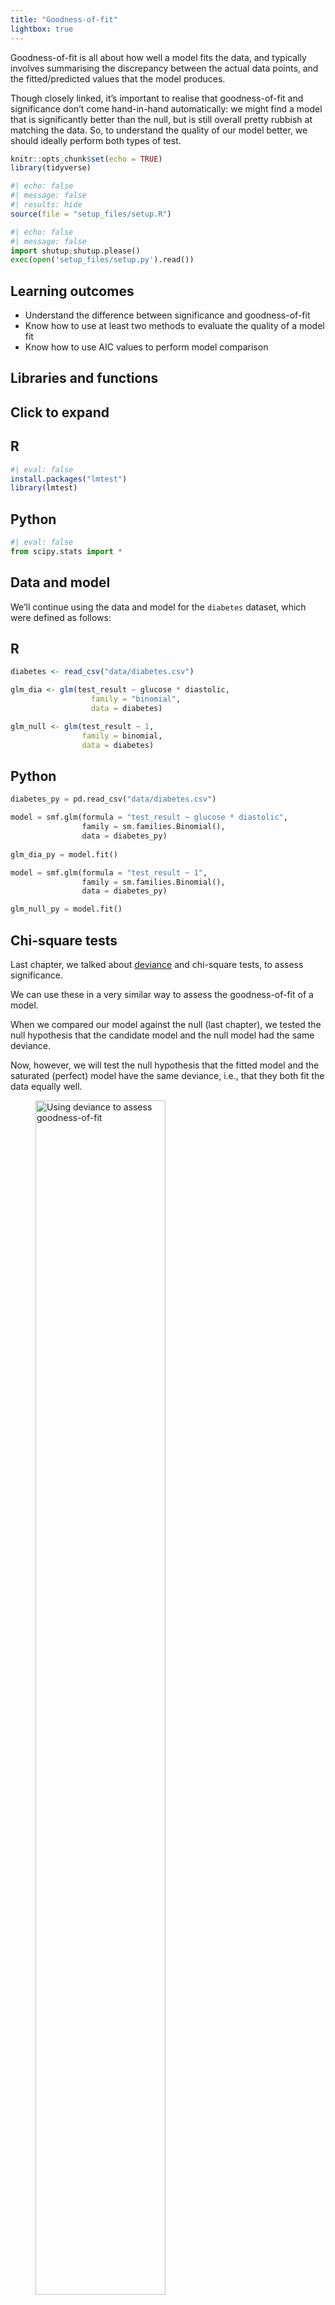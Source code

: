 ```yaml
---
title: "Goodness-of-fit"
lightbox: true
---
```


Goodness-of-fit is all about how well a model fits the data, and typically involves summarising the discrepancy between the actual data points, and the fitted/predicted values that the model produces.

Though closely linked, it's important to realise that goodness-of-fit and significance don't come hand-in-hand automatically: we might find a model that is significantly better than the null, but is still overall pretty rubbish at matching the data. So, to understand the quality of our model better, we should ideally perform both types of test.

```r
knitr::opts_chunk$set(echo = TRUE)
library(tidyverse)
```

```r
#| echo: false
#| message: false
#| results: hide
source(file = "setup_files/setup.R")
```

```python
#| echo: false
#| message: false
import shutup;shutup.please()
exec(open('setup_files/setup.py').read())
```

::: callout-tip
## Learning outcomes

-   Understand the difference between significance and goodness-of-fit
-   Know how to use at least two methods to evaluate the quality of a model fit
-   Know how to use AIC values to perform model comparison
:::

## Libraries and functions

:::: {.callout-note collapse="true"}
## Click to expand

::: {.panel-tabset group="language"}
## R

```r
#| eval: false
install.packages("lmtest")
library(lmtest)
```

## Python

```python
#| eval: false
from scipy.stats import *
```
:::
::::

## Data and model

We'll continue using the data and model for the `diabetes` dataset, which were defined as follows:

::: {.panel-tabset group="language"}
## R

```r
diabetes <- read_csv("data/diabetes.csv")
```

```r
glm_dia <- glm(test_result ~ glucose * diastolic,
                  family = "binomial",
                  data = diabetes)

glm_null <- glm(test_result ~ 1, 
                family = binomial, 
                data = diabetes)
```

## Python

```python
diabetes_py = pd.read_csv("data/diabetes.csv")
```

```python
model = smf.glm(formula = "test_result ~ glucose * diastolic", 
                family = sm.families.Binomial(), 
                data = diabetes_py)
                
glm_dia_py = model.fit()

model = smf.glm(formula = "test_result ~ 1",
                family = sm.families.Binomial(),
                data = diabetes_py)

glm_null_py = model.fit()
```
:::

## Chi-square tests

Last chapter, we talked about [deviance](@sec-mat_deviance) and chi-square tests, to assess significance.

We can use these in a very similar way to assess the goodness-of-fit of a model.

When we compared our model against the null (last chapter), we tested the null hypothesis that the candidate model and the null model had the same deviance.

Now, however, we will test the null hypothesis that the fitted model and the saturated (perfect) model have the same deviance, i.e., that they both fit the data equally well.

![Using deviance to assess goodness-of-fit](images/chisq_gof.png){width="70%"}

In most hypothesis tests, we want to reject the null hypothesis, but in this case, we'd like it to be **true**.

::: {.panel-tabset group="language"}
## R

Running a goodness-of-fit chi-square test in R can be done using the `pchisq` function. We need to include two arguments: 1) the residual deviance, and 2) the residual degrees of freedom. Both of these can be found in the `summary` output, but you can use the `$` syntax to call these properties directly like so:

```r
pchisq(glm_dia$deviance, glm_dia$df.residual, lower.tail = FALSE)
```

## Python

The syntax is very similar to the LRT we ran above, but now instead of including information about both our candidate model and the null, we instead just need 1) the residual deviance, and 2) the residual degrees of freedom:

```python
pvalue = chi2.sf(glm_dia_py.deviance, glm_dia_py.df_resid)

print(pvalue)
```
:::

You can think about this p-value, roughly, as "the probability that this model is good". We're not below our significance threshold, which means that we're not rejecting our null hypothesis (which is a good thing) - but it's also not a huge probability. This suggests that there's probably other variables we could measure and include in a future experiment, to give a better overall model.

## AIC values

You might remember AIC values from standard linear modelling. AIC values are useful, because they tell us about overall model quality, factoring in both goodness-of-fit and model complexity.

One of the best things about the Akaike information criterion (AIC) is that it isn't specific to linear models - it works for models fitted with maximum likelihood estimation.

In fact, if you look at the formula for AIC, you'll see why:

$$
AIC = 2k - 2ln(\hat{L})
$$

where $k$ represents the number of parameters in the model, and $\hat{L}$ is the maximised likelihood function. In other words, the two parts of the equation represent the complexity of the model, versus the log-likelihood.

This means that AIC can be used for model comparison for GLMs in precisely the same way as it's used for linear models: lower AIC indicates a better-quality model.

::: {.panel-tabset group="language"}
## R

The AIC value is given as standard, near the bottom of the `summary` output (just below the deviance values). You can also print it directly using the `$` syntax:

```r
summary(glm_dia)

glm_dia$aic
```

In even better news for R users, the `step` function works for GLMs just as it does for linear models, so long as you include the `test = LRT` argument.

```r
step(glm_dia, test = "LRT")
```

## Python

The AIC value isn't printed as standard with the model summary, but you can access it easily like so:

```python
print(glm_dia_py.aic)
```
:::

## Pseudo $R^2$

#### Refresher on $R^2$

In linear modelling, we could extract and interpret $R^2$ values that summarised our model. $R^2$ in linear modelling represents a few different things:

-   The proportion of variance in the response variable, that's explained by the model (i.e., jointly by the predictors)
-   The improvement of the model over the null model
-   The square of the Pearson's correlation coefficient

The first one on that list is the interpretation we usually use it for, in linear modelling.

#### What is a "pseudo $R^2$"?

It's not possible to calculate $R^2$ for a GLM like you can for a linear model.

However, because people are fond of using $R^2$, statisticians have developed alternatives that can be used instead.

There is no single value that can replace $R^2$ and have all the same interpretations, so several different metrics have been proposed. Depending how they're calculated, they all have different interpretations.

There are many. Some of the most popular are McFadden's, Nagelkerke's, Cox & Snell's, and Tjur's. [This post](https://stats.oarc.ucla.edu/other/mult-pkg/faq/general/faq-what-are-pseudo-r-squareds/) does a nice job of discussing some of them and providing some comparisons.

#### Should you use pseudo $R^2$?

[**We recommend not to use pseudo** $R^2$**.**]{style="color:orange;"}

(Unless you are very statistically-minded and prepared to wade through a lot of mathematical explanation...)

This is for a few reasons:

-   It's too easy to fall into the bad habit of treating it like regular $R^2$, and making bad interpretations
-   Even if you've done a good job, your readers might make their own bad interpretations
-   Figuring out which version to use, and what they all mean, is a minefield
-   It doesn't really tell you anything that a chi-square test and/or AIC can't tell you

The main reason we've mentioned it here is because you are likely to come across pseudo $R^2$ when reading research papers that use GLMs - we want you to know what they are!

## Exercises

### Revisiting aphids {#sec-exr_aphids-revisited}

::: callout-exercise
{{< level 2 >}}

Back in [Exercise @sec-exr_aphids], we fitted a logistic model to the `aphids` dataset - the code is included below in case you need to run it again.

Now, let's assess the goodness-of-fit of that model.

You should:

1.  Compute a chi-square goodness-of-fit test for the full model (`~ buds + cultivar`)
2.  Calculate the AIC value for the full model
3.  Use backwards stepwise elimination to determine whether dropping the `buds` and/or `cultivar` predictors improves the goodness-of-fit

::: {.panel-tabset group="language"}
## R

```r
#| message: false
#| warning: false
aphids <- read_csv("data/aphids.csv")

glm_aphids <- glm(aphids_present ~ buds + cultivar,
                  family = binomial,
                  data = aphids)
```

## Python

```python
#| message: false
#| warning: false
aphids = pd.read_csv("data/aphids.csv")

model = smf.glm(formula = "aphids_present ~ buds + cultivar",
                family = sm.families.Binomial(),
                data = aphids)
                
glm_aphids = model.fit()
```
:::

:::: {.callout-answer collapse="true"}
#### Chi-square goodness-of-fit

This is a simple one-function task:

::: {.panel-tabset group="language"}
## R

```r
pchisq(glm_aphids$deviance, glm_aphids$df.residual, lower.tail = FALSE)
```

## Python

The syntax is very similar to the LRT we ran above, but now instead of including information about both our candidate model and the null, we instead just need 1) the residual deviance, and 2) the residual degrees of freedom:

```python
pvalue = chi2.sf(glm_aphids.deviance, glm_aphids.df_resid)

print(pvalue)
```
:::

#### Extract AIC for full model

::: {.panel-tabset group="language"}
## R

We can access the AIC either in the model summary:

```r
summary(glm_aphids)
```

or directly using the `$` syntax:

```r
glm_aphids$aic
```

## Python

The AIC value is an "attribute" of the model object, which we can access like so:

```python
print(glm_aphids.aic)
```
:::

#### Backwards stepwise elimination

Last but not least, let's see if dropping either or both of the predictors improves the model quality. (Spoiler: it probably won't!)

::: {.panel-tabset group="language"}
## R

We use the convenient `step` function for this - don't forget the `test = LRT` argument, though.

```r
step(glm_dia, test = "LRT")
```

Since neither of our reduced models improve on the AIC versus our original model, we don't drop either predictor, and the process stops there.

## Python

We need to build two new candidate models. In each case, we drop just one variable.

```python
# Dropping buds
model = smf.glm(formula = "aphids_present ~ cultivar",
                family = sm.families.Binomial(),
                data = aphids)
                
glm_aphids_dropbuds = model.fit()

# Dropping cultivar
model = smf.glm(formula = "aphids_present ~ buds",
                family = sm.families.Binomial(),
                data = aphids)
                
glm_aphids_dropcultivar = model.fit()
```

Now, we can look at the three AIC values next to each other, to determine which of these is the best option.

```python
print(glm_aphids.aic,
      glm_aphids_dropbuds.aic, 
      glm_aphids_dropcultivar.aic)
```

Since neither of our reduced models improve on the AIC versus our original model, we don't drop either predictor, and the process stops there.
:::

::::
:::

## Summary

Likelihood and deviance are very important in generalised linear models - not just for fitting the model via maximum likelihood estimation, but for assessing significance and goodness-of-fit. To determine the quality of a model and draw conclusions from it, it's important to assess both of these things.

::: callout-tip
#### Key points

-   A chi-square goodness-of-fit test can also be performed using likelihood/deviance
-   The Akaike information criterion is also based on likelihood, and can be used to compare the quality of GLMs fitted to the same dataset
-   Other metrics that may be of use are Wald test p-values and pseudo $R^2$ values (if interpreted thoughtfully)
:::
